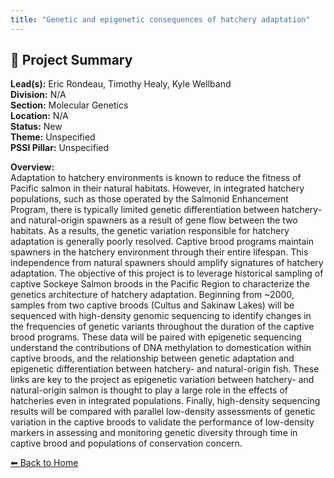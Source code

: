 ```yaml
---
title: "Genetic and epigenetic consequences of hatchery adaptation"
---
```


## 🧬 Project Summary

**Lead(s):** Eric Rondeau, Timothy Healy, Kyle Wellband  
**Division:** N/A  
**Section:** Molecular Genetics  
**Location:** N/A  
**Status:** New  
**Theme:** Unspecified  
**PSSI Pillar:** Unspecified  

**Overview:**  
Adaptation to hatchery environments is known to reduce the fitness of Pacific
salmon in their natural habitats. However, in integrated hatchery populations,
such as those operated by the Salmonid Enhancement Program, there is typically
limited genetic differentiation between hatchery- and natural-origin spawners
as a result of gene flow between the two habitats. As a results, the genetic
variation responsible for hatchery adaptation is generally poorly resolved.
Captive brood programs maintain spawners in the hatchery environment through
their entire lifespan. This independence from natural spawners should amplify
signatures of hatchery adaptation. The objective of this project is to
leverage historical sampling of captive Sockeye Salmon broods in the Pacific
Region to characterize the genetics architecture of hatchery adaptation.
Beginning from ~2000, samples from two captive broods (Cultus and Sakinaw
Lakes) will be sequenced with high-density genomic sequencing to identify
changes in the frequencies of genetic variants throughout the duration of the
captive brood programs. These data will be paired with epigenetic sequencing
understand the contributions of DNA methylation to domestication within
captive broods, and the relationship between genetic adaptation and epigenetic
differentiation between hatchery- and natural-origin fish. These links are key
to the project as epigenetic variation between hatchery- and natural-origin
salmon is thought to play a large role in the effects of hatcheries even in
integrated populations. Finally, high-density sequencing results will be
compared with parallel low-density assessments of genetic variation in the
captive broods to validate the performance of low-density markers in assessing
and monitoring genetic diversity through time in captive brood and populations
of conservation concern.



[⬅ Back to Home](../index.qmd)
